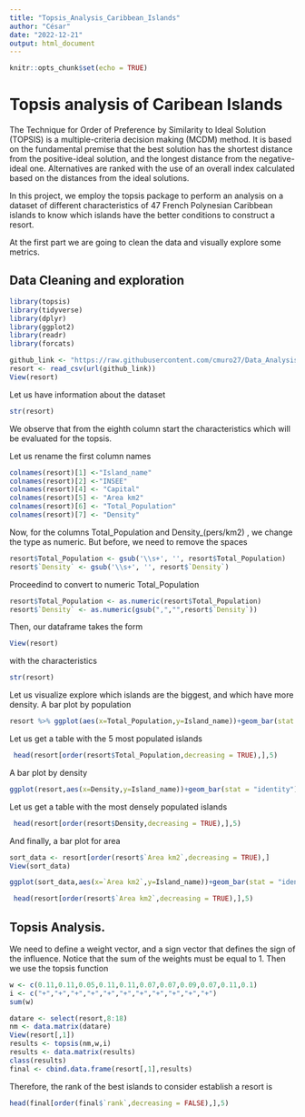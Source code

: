 ---
title: "Topsis_Analysis_Caribbean_Islands"
author: "César"
date: "2022-12-21"
output: html_document
---

```{r setup, include=FALSE}
knitr::opts_chunk$set(echo = TRUE)
```

# Topsis analysis of Caribean Islands

The Technique for Order of Preference by Similarity to Ideal Solution (TOPSIS) is a multiple-criteria decision making (MCDM) method.
It is based on the fundamental premise that the best solution has the shortest distance from the positive-ideal solution, and the longest distance from the negative-ideal one. Alternatives are ranked with the use of an overall index calculated based on the distances from the ideal solutions.

In this project, we employ the topsis package to perform an analysis on a dataset of different characteristics of 47 French Polynesian Caribbean islands to know which islands have the better conditions to construct a resort.

At the first part we are going to clean the data and visually explore some metrics.

## Data Cleaning and exploration


```{r}
library(topsis)
library(tidyverse)
library(dplyr)
library(ggplot2)
library(readr)
library(forcats)
```


```{r}
github_link <- "https://raw.githubusercontent.com/cmuro27/Data_Analysis_Projects/main/dataresort.csv"
resort <- read_csv(url(github_link))
View(resort)
```

Let us have information about the dataset

```{r}
str(resort)
```
We observe that from the eighth column start the characteristics which will be evaluated for the topsis.

Let us rename the first column names
```{r}
colnames(resort)[1] <-"Island_name"
colnames(resort)[2] <-"INSEE"
colnames(resort)[4] <- "Capital"
colnames(resort)[5] <- "Area km2"
colnames(resort)[6] <- "Total_Population"
colnames(resort)[7] <- "Density"
```

Now, for the columns Total_Population and Density_(pers/km2) , we change the type as numeric. But before, we need to remove the spaces

```{r}
resort$Total_Population <- gsub('\\s+', '', resort$Total_Population)
resort$`Density` <- gsub('\\s+', '', resort$`Density`)
```
Proceedind to convert to numeric Total_Population 

```{r}
resort$Total_Population <- as.numeric(resort$Total_Population)
resort$`Density` <- as.numeric(gsub(",","",resort$`Density`))
```

Then, our dataframe takes the form

```{r}
View(resort)
```

with the characteristics 
 
 
```{r}
str(resort)
```
Let us visualize explore which islands are the biggest, and which have more density.
A bar plot by population

```{r}
resort %>% ggplot(aes(x=Total_Population,y=Island_name))+geom_bar(stat = "identity") 
```
Let us get a table with the 5 most populated islands

```{r}
 head(resort[order(resort$Total_Population,decreasing = TRUE),],5)
```

A bar plot by density
```{r}
ggplot(resort,aes(x=Density,y=Island_name))+geom_bar(stat = "identity")
```


Let us get a table with the most densely populated islands
```{r}
 head(resort[order(resort$Density,decreasing = TRUE),],5)
```

And finally, a bar plot for area

```{r}
sort_data <- resort[order(resort$`Area km2`,decreasing = TRUE),]
View(sort_data)
```


```{r}
ggplot(sort_data,aes(x=`Area km2`,y=Island_name))+geom_bar(stat = "identity")
```
 

```{r}
 head(resort[order(resort$`Area km2`,decreasing = TRUE),],5)
```

## Topsis Analysis.

We need to define a weight vector, and a sign vector that defines the sign of the influence. 
Notice that the sum of the weights must be equal to 1.
Then we use the topsis function

```{r}
w <- c(0.11,0.11,0.05,0.11,0.11,0.07,0.07,0.09,0.07,0.11,0.1) 
i <- c("+","+","+","+","+","+","+","+","+","+","+")
sum(w)

datare <- select(resort,8:18)
nm <- data.matrix(datare)
View(resort[,1])
results <- topsis(nm,w,i)
results <- data.matrix(results)
class(results)
final <- cbind.data.frame(resort[,1],results)
```
Therefore, the rank of the best islands to consider establish a resort is

```{r}
head(final[order(final$`rank`,decreasing = FALSE),],5)
```



